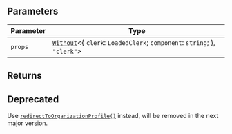 ## Parameters

| Parameter | Type |
| ------ | ------ |
| `props` | [`Without`](../../types/type-aliases/without.mdx)\<\{ `clerk`: `LoadedClerk`; `component`: `string`; \}, `"clerk"`\> |

## Returns

## Deprecated

Use [`redirectToOrganizationProfile()`](/docs/references/javascript/clerk/redirect-methods#redirect-to-organization-profile) instead, will be removed in the next major version.
